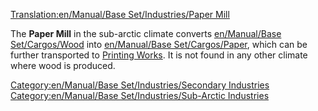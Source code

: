 [[Translation:en/Manual/Base Set/Industries/Paper Mill]]

{{en/Manual/Base Set/Industries/Industries|image=en/Manual/Base Set/Industries/Papermill.png
|name=Paper Mill
|climates=[[en/Manual/Climates]]
|accepts=[[en/Manual/Base Set/Cargos/Wood]]
|produces=[[en/Manual/Base Set/Cargos/Paper]]
|notes=Not present in other [[en/Manual/Climates]].
}}

The '''Paper Mill''' in the sub-arctic climate converts [[en/Manual/Base Set/Cargos/Wood]] into [[en/Manual/Base Set/Cargos/Paper]], which can be further transported to [[en/Manual/Base Set/Industries/Printing Works|Printing Works]]. It is not found in any other climate where wood is produced.

{{en/Manual/Base Set/Industries/Navbox Industries}}

[[Category:en/Manual/Base Set/Industries/Secondary Industries]]
[[Category:en/Manual/Base Set/Industries/Sub-Arctic Industries]]